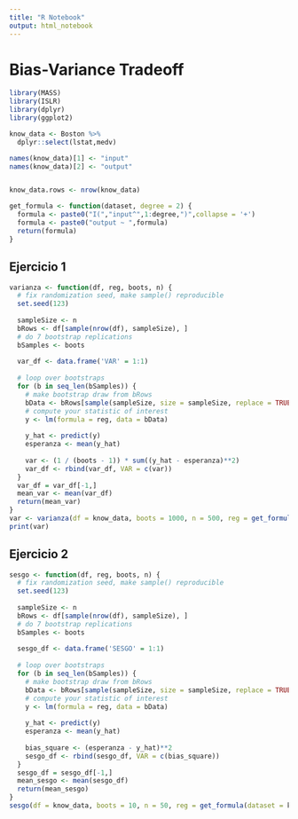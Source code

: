 ```yaml
---
title: "R Notebook"
output: html_notebook
---
```

# Bias-Variance Tradeoff
```r
library(MASS)
library(ISLR)
library(dplyr)
library(ggplot2)

know_data <- Boston %>% 
  dplyr::select(lstat,medv)

names(know_data)[1] <- "input"
names(know_data)[2] <- "output"


know_data.rows <- nrow(know_data)

get_formula <- function(dataset, degree = 2) {
  formula <- paste0("I(","input^",1:degree,")",collapse = '+')
  formula <- paste0("output ~ ",formula)
  return(formula)
}

```

## Ejercicio 1
```r

varianza <- function(df, reg, boots, n) {
  # fix randomization seed, make sample() reproducible
  set.seed(123)
  
  sampleSize <- n
  bRows <- df[sample(nrow(df), sampleSize), ]
  # do 7 bootstrap replications
  bSamples <- boots
  
  var_df <- data.frame('VAR' = 1:1)
  
  # loop over bootstraps
  for (b in seq_len(bSamples)) { 
    # make bootstrap draw from bRows
    bData <- bRows[sample(sampleSize, size = sampleSize, replace = TRUE), ]
    # compute your statistic of interest
    y <- lm(formula = reg, data = bData)
    
    y_hat <- predict(y)
    esperanza <- mean(y_hat)
    
    var <- (1 / (boots - 1)) * sum((y_hat - esperanza)**2)
    var_df <- rbind(var_df, VAR = c(var))
  }
  var_df = var_df[-1,]
  mean_var <- mean(var_df)
  return(mean_var)
}
var <- varianza(df = know_data, boots = 1000, n = 500, reg = get_formula(dataset = know_data, degree = 2))
print(var)
```

## Ejercicio 2
```r
sesgo <- function(df, reg, boots, n) {
  # fix randomization seed, make sample() reproducible
  set.seed(123)
  
  sampleSize <- n
  bRows <- df[sample(nrow(df), sampleSize), ]
  # do 7 bootstrap replications
  bSamples <- boots
  
  sesgo_df <- data.frame('SESGO' = 1:1)
  
  # loop over bootstraps
  for (b in seq_len(bSamples)) { 
    # make bootstrap draw from bRows
    bData <- bRows[sample(sampleSize, size = sampleSize, replace = TRUE), ]
    # compute your statistic of interest
    y <- lm(formula = reg, data = bData)
    
    y_hat <- predict(y)
    esperanza <- mean(y_hat)
    
    bias_square <- (esperanza - y_hat)**2
    sesgo_df <- rbind(sesgo_df, VAR = c(bias_square))
  }
  sesgo_df = sesgo_df[-1,]
  mean_sesgo <- mean(sesgo_df)
  return(mean_sesgo)
}
sesgo(df = know_data, boots = 10, n = 50, reg = get_formula(dataset = know_data, degree = 2))
```



